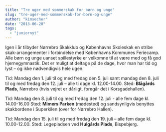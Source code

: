 ```yaml
---
title: "Tre uger med sommerskak for børn og unge"
slug: "tre-uger-med-sommerskak-for-born-og-unge"
author: "kimsecher"
date: "2013-06-20"
tags: 
  - "juniornyt"
---
```


Igen i år tilbyder Nørrebro Skakklub og Københavns Skoleskak en stribe skak-arrangementer i forbindelse med Københavns Kommunes Feriecamp. Alle børn og unge uanset spillestyrke er velkomne til at være med og få god hjernegymnastik. Det er muligt at deltage på de dage, hvor man har tid og lyst – og ikke nødvendigvis hele ugen.

Tid: Mandag den 1. juli til og med fredag den 5. juli samt mandag den 8. juli til og med fredag den 12. juli – alle ti dage kl. 12.00-14.00. Sted: **Blågårds Plads**, Nørrebro (hvis vejret er dårligt, foregår det i Korsgadehallen).

Tid: Mandag den 8. juli til og med fredag den 12. juli - alle fem dage kl. 14.00-16.00 Sted: **Mimers Parken** (mødested) og sandsynligvis benyttes skakbordene i Superkilen (over for Nørrebro Hallen).

Tid: Mandag den 15. juli til og med fredag den 19. juli – alle fem dage kl. 10.00-12.00. Sted: Legepladsen ved **Hulgårds Plads**, Bispebjerg.
